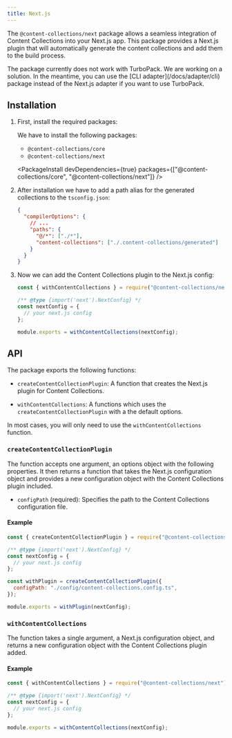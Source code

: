 ```yaml
---
title: Next.js
---
```


The `@content-collections/next` package allows a seamless integration of Content Collections into your Next.js app. This package provides a Next.js plugin that will automatically generate the content collections and add them to the build process.

<Notification type="warning">
   The package currently does not work with TurboPack. We are working on a solution. In the meantime, you can use the [CLI adapter](/docs/adapter/cli) package instead of the Next.js adapter if you want to use TurboPack.
</Notification>

## Installation

1. First, install the required packages:

   We have to install the following packages:

   - `@content-collections/core`
   - `@content-collections/next`

   <PackageInstall
     devDependencies={true}
     packages={["@content-collections/core", "@content-collections/next"]}
   />

1. After installation we have to add a path alias for the generated collections to the `tsconfig.json`:

   ```json
   {
     "compilerOptions": {
       // ...
       "paths": {
         "@/*": ["./*"],
         "content-collections": ["./.content-collections/generated"]
       }
     }
   }
   ```

1. Now we can add the Content Collections plugin to the Next.js config:

   ```js
   const { withContentCollections } = require("@content-collections/next");

   /** @type {import('next').NextConfig} */
   const nextConfig = {
     // your next.js config
   };

   module.exports = withContentCollections(nextConfig);
   ```

## API

The package exports the following functions:

- `createContentCollectionPlugin`: A function that creates the Next.js plugin for Content Collections.

- `withContentCollections`: A functions which uses the `createContentCollectionPlugin` with a the default options.

In most cases, you will only need to use the `withContentCollections` function.

### `createContentCollectionPlugin`

The function accepts one argument, an options object with the following properties. It then returns a function that takes the Next.js configuration object and provides a new configuration object with the Content Collections plugin included.

- `configPath` (required): Specifies the path to the Content Collections configuration file.

#### Example

```js
const { createContentCollectionPlugin } = require("@content-collections/next");

/** @type {import('next').NextConfig} */
const nextConfig = {
  // your next.js config
};

const withPlugin = createContentCollectionPlugin({
  configPath: "./config/content-collections.config.ts",
});

module.exports = withPlugin(nextConfig);
```

### `withContentCollections`

The function takes a single argument, a Next.js configuration object, and returns a new configuration object with the Content Collections plugin added.

#### Example

```js
const { withContentCollections } = require("@content-collections/next");

/** @type {import('next').NextConfig} */
const nextConfig = {
  // your next.js config
};

module.exports = withContentCollections(nextConfig);
```
